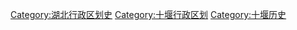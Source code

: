 [[Category:湖北行政区划史|Category:湖北行政区划史]]
[[Category:十堰行政区划|Category:十堰行政区划]]
[[Category:十堰历史|Category:十堰历史]]
